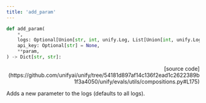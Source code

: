 ```yaml
---
title: 'add_param'
---
```


```python
def add_param(
    *,
    logs: Optional[Union[str, int, unify.Log, List[Union[int, unify.Log]]]] = "all",
    api_key: Optional[str] = None,
    **param,
) -> Dict[str, str]:
```

<p align="right">[source code](https://github.com/unifyai/unify/tree/54181d897af14c136f2ead1c2622389b1f3a4050/unify/evals/utils/compositions.py#L175)</p>

Adds a new parameter to the logs (defaults to all logs).